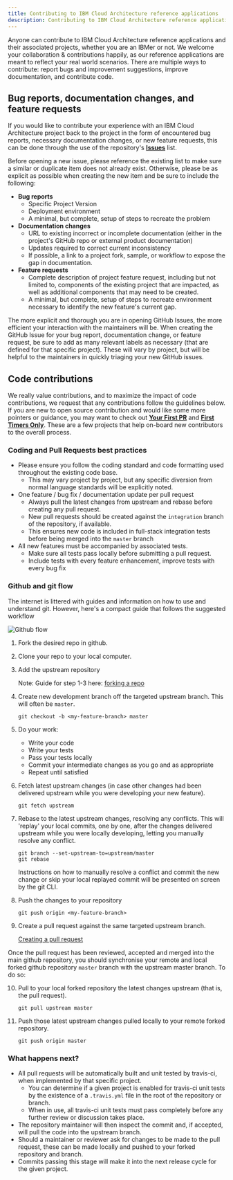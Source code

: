 ```yaml
---
title: Contributing to IBM Cloud Architecture reference applications
description: Contributing to IBM Cloud Architecture reference applications
---
```



Anyone can contribute to IBM Cloud Architecture reference applications and their associated projects, whether you are an IBMer or not.
We welcome your collaboration & contributions happily, as our reference applications are meant to reflect your real world scenarios.
There are multiple ways to contribute: report bugs and improvement suggestions, improve documentation, and contribute code.


## Bug reports, documentation changes, and feature requests

If you would like to contribute your experience with an IBM Cloud Architecture project back to the project in the form of encountered bug reports, necessary documentation changes, or new feature requests, this can be done through the use of the repository's [**Issues**](#) list.  

Before opening a new issue, please reference the existing list to make sure a similar or duplicate item does not already exist.  Otherwise, please be as explicit as possible when creating the new item and be sure to include the following:

- **Bug reports**
  - Specific Project Version
  - Deployment environment
  - A minimal, but complete, setup of steps to recreate the problem
- **Documentation changes**
  - URL to existing incorrect or incomplete documentation (either in the project's GitHub repo or external product documentation)
  - Updates required to correct current inconsistency
  - If possible, a link to a project fork, sample, or workflow to expose the gap in documentation.
- **Feature requests**
  - Complete description of project feature request, including but not limited to, components of the existing project that are impacted, as well as additional components that may need to be created.
  - A minimal, but complete, setup of steps to recreate environment necessary to identify the new feature's current gap.

The more explicit and thorough you are in opening GitHub Issues, the more efficient your interaction with the maintainers will be.  When creating the GitHub Issue for your bug report, documentation change, or feature request, be sure to add as many relevant labels as necessary (that are defined for that specific project).  These will vary by project, but will be helpful to the maintainers in quickly triaging your new GitHub issues.

## Code contributions

We really value contributions, and to maximize the impact of code contributions, we request that any contributions follow the guidelines below.  If you are new to open source contribution and would like some more pointers or guidance, you may want to check out [**Your First PR**](http://yourfirstpr.github.io/) and [**First Timers Only**](https://www.firsttimersonly.com/).  These are a few projects that help on-board new contributors to the overall process.

### Coding and Pull Requests best practices
- Please ensure you follow the coding standard and code formatting used throughout the existing code base.
  - This may vary project by project, but any specific diversion from normal language standards will be explicitly noted.
- One feature / bug fix / documentation update per pull request
  - Always pull the latest changes from upstream and rebase before creating any pull request.  
  - New pull requests should be created against the `integration` branch of the repository, if available.
  - This ensures new code is included in full-stack integration tests before being merged into the `master` branch
- All new features must be accompanied by associated tests.
  - Make sure all tests pass locally before submitting a pull request.
  - Include tests with every feature enhancement, improve tests with every bug fix

### Github and git flow

The internet is littered with guides and information on how to use and understand git.
However, here's a compact guide that follows the suggested workflow

![Github flow](https://ibm-cloud-architecture.github.io/assets/img/github_flow.png)

1. Fork the desired repo in github.

2. Clone your repo to your local computer.

3. Add the upstream repository

    Note: Guide for step 1-3 here: [forking a repo](https://help.github.com/articles/fork-a-repo/)

4. Create new development branch off the targeted upstream branch.  This will often be `master`.

    ```
    git checkout -b <my-feature-branch> master
    ```

5. Do your work:
   - Write your code
   - Write your tests
   - Pass your tests locally
   - Commit your intermediate changes as you go and as appropriate
   - Repeat until satisfied

6. Fetch latest upstream changes (in case other changes had been delivered upstream while you were developing your new feature).

    ```
    git fetch upstream
    ```
7. Rebase to the latest upstream changes, resolving any conflicts. This will 'replay' your local commits, one by one, after the changes delivered upstream while you were locally developing, letting you manually resolve any conflict.

    ```
    git branch --set-upstream-to=upstream/master
    git rebase
    ```
    Instructions on how to manually resolve a conflict and commit the new change or skip your local replayed commit will be presented on screen by the git CLI.

8. Push the changes to your repository

    ```
    git push origin <my-feature-branch>
    ```

9. Create a pull request against the same targeted upstream branch.

    [Creating a pull request](https://help.github.com/articles/creating-a-pull-request/)

Once the pull request has been reviewed, accepted and merged into the main github repository, you should synchronise your remote and local forked github repository `master` branch with the upstream master branch. To do so:

10. Pull to your local forked repository the latest changes upstream (that is, the pull request).

    ```
    git pull upstream master
    ```

11. Push those latest upstream changes pulled locally to your remote forked repository.

    ```
    git push origin master
    ```

### What happens next?
- All pull requests will be automatically built and unit tested by travis-ci, when implemented by that specific project.
  - You can determine if a given project is enabled for travis-ci unit tests by the existence of a `.travis.yml` file in the root of the repository or branch.
  - When in use, all travis-ci unit tests must pass completely before any further review or discussion takes place.
- The repository maintainer will then inspect the commit and, if accepted, will pull the code into the upstream branch.
- Should a maintainer or reviewer ask for changes to be made to the pull request, these can be made locally and pushed to your forked repository and branch.
- Commits passing this stage will make it into the next release cycle for the given project.
